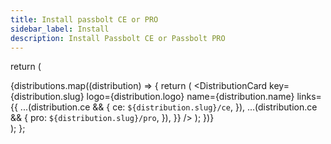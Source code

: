 ```yaml
---
title: Install passbolt CE or PRO
sidebar_label: Install
description: Install Passbolt CE or Passbolt PRO
---
```



  return (
    <div className={styles.grid}>
      {distributions.map((distribution) => {
        return (
          <DistributionCard
            key={distribution.slug}
            logo={distribution.logo}
            name={distribution.name}
            links={{
              ...(distribution.ce && {
                ce: `${distribution.slug}/ce`,
              }),
              ...(distribution.ce && {
                pro: `${distribution.slug}/pro`,
              }),
            }}
          />
        );
      })}
    </div>
  );
};

<DistributionCardWrapper />


